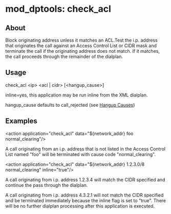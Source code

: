 
# mod_dptools: check_acl 

 

## About

Block originating address unless it matches an ACL.Test the i.p. address that originates the call against an Access Control List or CIDR mask and terminate the call if the originating address does not match. If it matches, the call proceeds through the remainder of the dialplan.

## Usage

check_acl &lt;ip> &lt;acl | cidr> [&lt;hangup_cause>]

inline=yes, this application may be run inline from the XML dialplan.

hangup\_cause defaults to call\_rejected (see [Hangup Causes](../../Troubleshooting-Debugging/Hangup-Cause-Code-Table.mdx#about))

## Examples

&lt;action application="check_acl" data="${network_addr} foo normal_clearing"/>

A call originating from an i.p. address that is not listed in the Access Control List named "foo" will be terminated with cause code "normal\_clearing".

&lt;action application="check_acl" data="${network_addr} 1.2.3.0/8 normal_clearing" inline="true"/>

A call originating from i.p. address 1.2.3.4 will match the CIDR specified and continue the pass through the dialplan.

A call originating from i.p. address 4.3.2.1 will not match the CIDR specified and be terminated immediately because the inline flag is set to "true". There will be no further dialplan processing after this application is executed.


